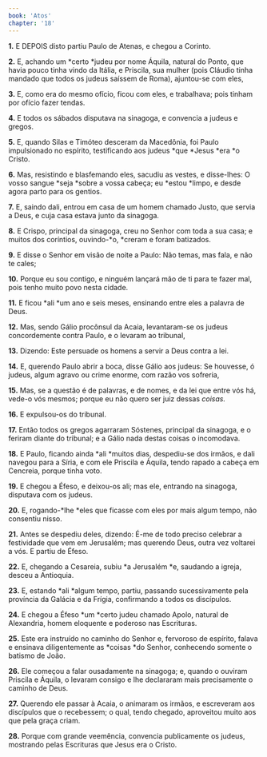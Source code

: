 ```yaml
---
book: 'Atos'
chapter: '18'
---
```


**1.** E DEPOIS disto partiu Paulo de Atenas, e chegou a Corinto.

**2.** E, achando um *certo *judeu por nome Áquila, natural do Ponto, que havia pouco tinha vindo da Itália, e Priscila, sua mulher (pois Cláudio tinha mandado que todos os judeus saíssem de Roma), ajuntou-se com eles,

**3.** E, como era do mesmo ofício, ficou com eles, e trabalhava; pois tinham por ofício fazer tendas.

**4.** E todos os sábados disputava na sinagoga, e convencia a judeus e gregos.

**5.** E, quando Silas e Timóteo desceram da Macedônia, foi Paulo impulsionado no espírito, testificando aos judeus *que *Jesus *era *o Cristo.

**6.** Mas, resistindo e blasfemando eles, sacudiu as vestes, e disse-lhes: O vosso sangue *seja *sobre a vossa cabeça; eu *estou *limpo, e desde agora parto para os gentios.

**7.** E, saindo dali, entrou em casa de um homem chamado Justo, que servia a Deus, e cuja casa estava junto da sinagoga.

**8.** E Crispo, principal da sinagoga, creu no Senhor com toda a sua casa; e muitos dos coríntios, ouvindo-*o, *creram e foram batizados.

**9.** E disse o Senhor em visão de noite a Paulo: Não temas, mas fala, e não te cales;

**10.** Porque eu sou contigo, e ninguém lançará mão de ti para te fazer mal, pois tenho muito povo nesta cidade.

**11.** E ficou *ali *um ano e seis meses, ensinando entre eles a palavra de Deus.

**12.** Mas, sendo Gálio procônsul da Acaia, levantaram-se os judeus concordemente contra Paulo, e o levaram ao tribunal,

**13.** Dizendo: Este persuade os homens a servir a Deus contra a lei.

**14.** E, querendo Paulo abrir a boca, disse Gálio aos judeus: Se houvesse, ó judeus, algum agravo ou crime enorme, com razão vos sofreria,

**15.** Mas, se a questão é de palavras, e de nomes, e da lei que entre vós há, vede-o vós mesmos; porque eu não quero ser juiz dessas *coisas.*

**16.** E expulsou-os do tribunal.

**17.** Então todos os gregos agarraram Sóstenes, principal da sinagoga, e o feriram diante do tribunal; e a Gálio nada destas coisas o incomodava.

**18.** E Paulo, ficando ainda *ali *muitos dias, despediu-se dos irmãos, e dali navegou para a Síria, e com ele Priscila e Áquila, tendo rapado a cabeça em Cencreia, porque tinha voto.

**19.** E chegou a Éfeso, e deixou-os ali; mas ele, entrando na sinagoga, disputava com os judeus.

**20.** E, rogando-*lhe *eles que ficasse com eles por mais algum tempo, não consentiu nisso.

**21.** Antes se despediu deles, dizendo: É-me de todo preciso celebrar a festividade que vem em Jerusalém; mas querendo Deus, outra vez voltarei a vós. E partiu de Éfeso.

**22.** E, chegando a Cesareia, subiu *a Jerusalém *e, saudando a igreja, desceu a Antioquia.

**23.** E, estando *ali *algum tempo, partiu, passando sucessivamente pela província da Galácia e da Frígia, confirmando a todos os discípulos.

**24.** E chegou a Éfeso *um *certo judeu chamado Apolo, natural de Alexandria, homem eloquente e poderoso nas Escrituras.

**25.** Este era instruído no caminho do Senhor e, fervoroso de espírito, falava e ensinava diligentemente as *coisas *do Senhor, conhecendo somente o batismo de João.

**26.** Ele começou a falar ousadamente na sinagoga; e, quando o ouviram Priscila e Áquila, o levaram consigo e lhe declararam mais precisamente o caminho de Deus.

**27.** Querendo ele passar à Acaia, o animaram os irmãos, e escreveram aos discípulos que o recebessem; o qual, tendo chegado, aproveitou muito aos que pela graça criam.

**28.** Porque com grande veemência, convencia publicamente os judeus, mostrando pelas Escrituras que Jesus era o Cristo.